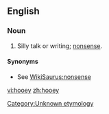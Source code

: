 ==English==

===Noun===
{{en-noun|-}}

# {{slang}} Silly talk or writing; [[nonsense]].

====Synonyms====
* See [[WikiSaurus:nonsense]]

[[Category:Unknown etymology]]

[[vi:hooey]]
[[zh:hooey]]